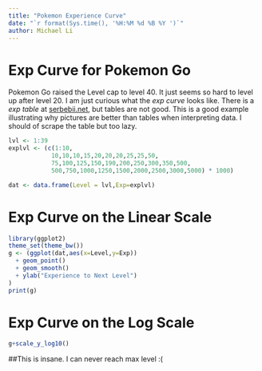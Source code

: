 ```yaml
---
title: "Pokemon Experience Curve"
date: "`r format(Sys.time(), '%H:%M %d %B %Y ')`"
author: Michael Li
---
```


# Exp Curve for Pokemon Go

Pokemon Go raised the Level cap to level 40. It just seems so hard to level up after level 20. I am just curious what the _exp curve_ looks like. There is a *exp table* at  [serbebii.net](http://www.serebii.net/pokemongo/trainer.shtml), but tables are not good. This is a good example illustrating why pictures are better than tables when interpreting data. I should of scrape the table but too lazy.  

```r
lvl <- 1:39
explvl <- (c(1:10,
            10,10,10,15,20,20,20,25,25,50,
            75,100,125,150,190,200,250,300,350,500,
            500,750,1000,1250,1500,2000,2500,3000,5000) * 1000)

dat <- data.frame(Level = lvl,Exp=explvl)

```

# Exp Curve on the Linear Scale 

```r
library(ggplot2)
theme_set(theme_bw())
g <- (ggplot(dat,aes(x=Level,y=Exp))
  + geom_point()
  + geom_smooth()
  + ylab("Experience to Next Level")
)
print(g)

```

# Exp Curve on the Log Scale

```r
g+scale_y_log10()
```

##This is insane. I can never reach max level :(
